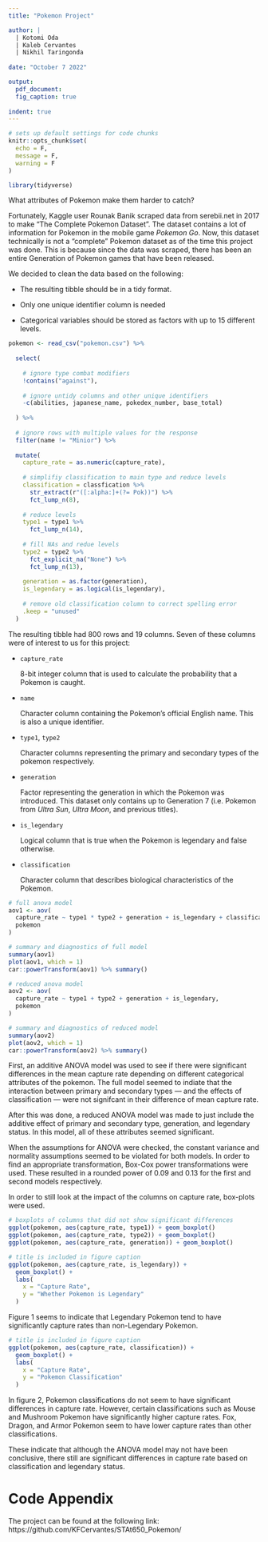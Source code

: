 ```yaml
---
title: "Pokemon Project"

author: |
  | Kotomi Oda
  | Kaleb Cervantes
  | Nikhil Taringonda
  
date: "October 7 2022"

output:
  pdf_document:
  fig_caption: true
  
indent: true
---
```


```r
# sets up default settings for code chunks
knitr::opts_chunk$set(
  echo = F,
  message = F,
  warning = F
)
```

```r

library(tidyverse)
```

What attributes of Pokemon make them harder to catch?
\newline

Fortunately, Kaggle user Rounak Banik scraped data from serebii.net in 2017 to make "The Complete Pokemon Dataset". The dataset contains a lot of information for Pokemon in the mobile game *Pokemon Go*. Now, this dataset technically is not a "complete" Pokemon dataset as of the time this project was done. This is because since the data was scraped, there has been an entire Generation of Pokemon games that have been released.
\newline

We decided to clean the data based on the following:

* The resulting tibble should be in a tidy format.

* Only one unique identifier column is needed

* Categorical variables should be stored as factors with up to 15 different levels.

```r

pokemon <- read_csv("pokemon.csv") %>%
  
  select(
    
    # ignore type combat modifiers
    !contains("against"),
    
    # ignore untidy columns and other unique identifiers
    -c(abilities, japanese_name, pokedex_number, base_total)
    
  ) %>%
  
  # ignore rows with multiple values for the response
  filter(name != "Minior") %>%
  
  mutate(
    capture_rate = as.numeric(capture_rate),
    
    # simplifiy classification to main type and reduce levels
    classification = classfication %>%
      str_extract(r"([:alpha:]+(?= Pok))") %>%
      fct_lump_n(8),
    
    # reduce levels
    type1 = type1 %>%
      fct_lump_n(14),
    
    # fill NAs and redue levels
    type2 = type2 %>%
      fct_explicit_na("None") %>%
      fct_lump_n(13),
    
    generation = as.factor(generation),
    is_legendary = as.logical(is_legendary),
    
    # remove old classification column to correct spelling error
    .keep = "unused"
  )
```

The resulting tibble had 800 rows and 19 columns. Seven of these columns were of interest to us for this project:

* `capture_rate`

  8-bit integer column that is used to calculate the probability that a Pokemon is caught.
  
* `name`

  Character column containing the Pokemon's official English name. This is also a unique identifier.
  
* `type1`, `type2`

  Character columns representing the primary and secondary types of the pokemon respectively.
  
* `generation`

  Factor representing the generation in which the Pokemon was introduced. This dataset only contains up to Generation 7 (i.e. Pokemon from *Ultra Sun*, *Ultra Moon*, and previous titles).
  
* `is_legendary`

  Logical column that is true when the Pokemon is legendary and false otherwise.
  
* `classification`

  Character column that describes biological characteristics of the Pokemon.
  
```r

# full anova model
aov1 <- aov(
  capture_rate ~ type1 * type2 + generation + is_legendary + classification,
  pokemon
)

# summary and diagnostics of full model
summary(aov1)
plot(aov1, which = 1)
car::powerTransform(aov1) %>% summary()

# reduced anova model
aov2 <- aov(
  capture_rate ~ type1 + type2 + generation + is_legendary,
  pokemon
)

# summary and diagnostics of reduced model
summary(aov2)
plot(aov2, which = 1)
car::powerTransform(aov2) %>% summary()
```

First, an additive ANOVA model was used to see if there were significant differences in the mean capture rate depending on different categorical attributes of the pokemon. The full model seemed to indiate that the interaction between primary and secondary types --- and the effects of classification --- were not signifcant in their difference of mean capture rate.
\newline

After this was done, a reduced ANOVA model was made to just include the additive effect of primary and secondary type, generation, and legendary status. In this model, all of these attributes seemed significant.
\newline

When the assumptions for ANOVA were checked, the constant variance and normality assumptions seemed to be violated for both models. In order to find an appropriate transformation, Box-Cox power transformations were used. These resulted in a rounded power of $0.09$ and $0.13$ for the first and second models respectively.
\newline

In order to still look at the impact of the columns on capture rate, box-plots were used.
\newline

```r

# boxplots of columns that did not show significant differences
ggplot(pokemon, aes(capture_rate, type1)) + geom_boxplot()
ggplot(pokemon, aes(capture_rate, type2)) + geom_boxplot()
ggplot(pokemon, aes(capture_rate, generation)) + geom_boxplot()
```

```r

# title is included in figure caption
ggplot(pokemon, aes(capture_rate, is_legendary)) +
  geom_boxplot() +
  labs(
    x = "Capture Rate",
    y = "Whether Pokemon is Legendary"
  )
```

Figure 1 seems to indicate that Legendary Pokemon tend to have significantly capture rates than non-Legendary Pokemon.
\newline

```r

# title is included in figure caption
ggplot(pokemon, aes(capture_rate, classification)) +
  geom_boxplot() +
  labs(
    x = "Capture Rate",
    y = "Pokemon Classification"
  )
```

In figure 2, Pokemon classifications do not seem to have significant differences in capture rate. However, certain classifications such as Mouse and Mushroom Pokemon have significantly higher capture rates. Fox, Dragon, and Armor Pokemon seem to have lower capture rates than other classifications.
\newline

These indicate that although the ANOVA model may not have been conclusive, there still are significant differences in capture rate based on classification and legendary status.

\newpage
# Code Appendix
The project can be found at the following link: https://github.com/KFCervantes/STAt650_Pokemon/

```r
```